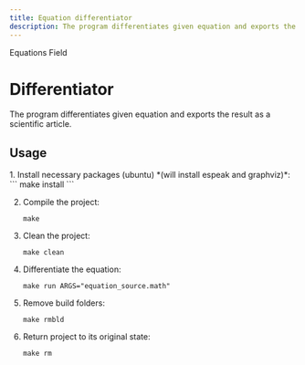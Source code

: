 ```yaml
---
title: Equation differentiator
description: The program differentiates given equation and exports the result as a scientific article.
---
```



<GroupName>Equations Field</GroupName>
# Differentiator
<TextBlock size="lg" weight="medium" maxWidth="3xl" isProse invertInDark>
The program differentiates given equation and exports the result as a scientific article.
</TextBlock>

## Usage


<Steps>
1. Install necessary packages (ubuntu) *(will install espeak and graphviz)*:
    ```
    make install
    ```
    
2. Compile the project:

    ```
    make
    ```

3. Clean the project:

    ```
    make clean
    ```

4. Differentiate the equation:

    ```
    make run ARGS="equation_source.math"
    ```

5. Remove build folders:

    ```
    make rmbld
    ```

6. Return project to its original state:

    ```
    make rm
    ``` 
</Steps>